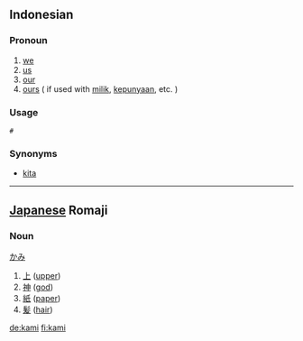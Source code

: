 == Indonesian ==
===Pronoun===
# [[we]]
# [[us]]
# [[our]]
# [[ours]] ( if used with [[milik]], [[punya|kepunyaan]], etc. )

===Usage ===
 # ''' '''
 
===Synonyms===
* [[kita]]
----
== [[Japanese]] Romaji ==
===Noun===
[[かみ]]
#[[上]] ([[upper]])
#[[神]] ([[god]])
#[[紙]] ([[paper]])
#[[髪]] ([[hair]])

[[de:kami]]
[[fi:kami]]
